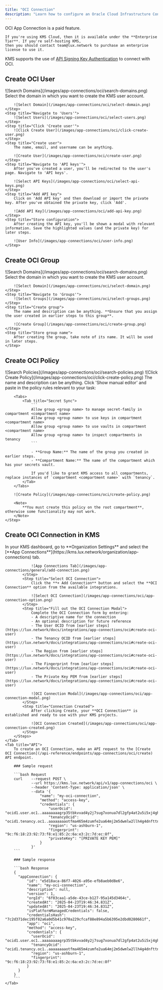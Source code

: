```yaml
---
title: "OCI Connection"
description: "Learn how to configure an Oracle Cloud Infrastructure Connection for KMS."
---
```


<Info>
    OCI App Connection is a paid feature.

    If you're using KMS Cloud, then it is available under the **Enterprise Tier**. If you're self-hosting KMS,
    then you should contact team@lux.network to purchase an enterprise license to use it.
</Info>

KMS supports the use of [API Signing Key Authentication](https://docs.oracle.com/en-us/iaas/Content/API/Concepts/apisigningkey.htm) to connect with OCI.

## Create OCI User

<Steps>
    <Step title="Search for 'Domains' and click as shown">
        ![Search Domains](/images/app-connections/oci/search-domains.png)
    </Step>
    <Step title="Select domain">
        Select the domain in which you want to create the KMS user account.

        ![Select Domain](/images/app-connections/oci/select-domain.png)
    </Step>
    <Step title="Navigate to 'Users'">
        ![Select Users](/images/app-connections/oci/select-users.png)
    </Step>
    <Step title="Click 'Create user'">
        ![Click Create User](/images/app-connections/oci/click-create-user.png)
    </Step>
    <Step title="Create user">
        The name, email, and username can be anything.

        ![Create User](/images/app-connections/oci/create-user.png)
    </Step>
    <Step title="Navigate to 'API keys'">
        After you've created a user, you'll be redirected to the user's page. Navigate to 'API keys'.

        ![Select API Keys](/images/app-connections/oci/select-api-keys.png)
    </Step>
    <Step title="Add API key">
        Click on 'Add API key' and then download or import the private key. After you've obtained the private key, click 'Add'.

        ![Add API Key](/images/app-connections/oci/add-api-key.png)
    </Step>
    <Step title="Store configuration">
        After creating the API key, you'll be shown a modal with relevant information. Save the highlighted values (and the private key) for later steps.

        ![User Info](/images/app-connections/oci/user-info.png)
    </Step>
</Steps>

## Create OCI Group

<Steps>
    <Step title="Search for 'Domains' and click as shown">
        ![Search Domains](/images/app-connections/oci/search-domains.png)
    </Step>
    <Step title="Select domain">
        Select the domain in which you want to create the KMS user account.

        ![Select Domain](/images/app-connections/oci/select-domain.png)
    </Step>
    <Step title="Navigate to 'Groups'">
        ![Select Groups](/images/app-connections/oci/select-groups.png)
    </Step>
    <Step title="Create group">
        The name and description can be anything. **Ensure that you assign the user created in earlier steps to this group**.

        ![Create Group](/images/app-connections/oci/create-group.png)
    </Step>
    <Step title="Store group name">
        After creating the group, take note of its name. It will be used in later steps.
    </Step>
</Steps>

## Create OCI Policy

<Steps>
    <Step title="Search for 'Policies' and click as shown">
        ![Search Policies](/images/app-connections/oci/search-policies.png)
    </Step>
    <Step title="Click 'Create Policy'">
        ![Click Create Policy](/images/app-connections/oci/click-create-policy.png)
    </Step>
    <Step title="Create policy">
        The name and description can be anything. Click 'Show manual editor' and paste in the policy rules relevant to your task:

        <Tabs>
            <Tab title="Secret Sync">
                ```
                Allow group <group name> to manage secret-family in compartment <compartment name>
                Allow group <group name> to use keys in compartment <compartment name>
                Allow group <group name> to use vaults in compartment <compartment name>
                Allow group <group name> to inspect compartments in tenancy
                ```

                - **Group Name:** The name of the group you created in earlier steps.
                - **Compartment Name:** The name of the compartment which has your secrets vault.

                If you'd like to grant KMS access to all compartments, replace instances of `compartment <compartment name>` with `tenancy`.
            </Tab>
        </Tabs>

        ![Create Policy](/images/app-connections/oci/create-policy.png)

        <Note>
            **You must create this policy on the root compartment**, otherwise some functionality may not work.
        </Note>
    </Step>
</Steps>

## Create OCI Connection in KMS

<Tabs>
    <Tab title="KMS UI">
        <Steps>
            <Step title="Navigate to App Connections">
                In your KMS dashboard, go to **Organization Settings** and select the [**App Connections**](https://kms.lux.network/organization/app-connections) tab.

                ![App Connections Tab](/images/app-connections/general/add-connection.png)
            </Step>
            <Step title="Select OCI Connection">
                Click the **+ Add Connection** button and select the **OCI Connection** option from the available integrations.

                ![Select OCI Connection](/images/app-connections/oci/app-connection-option.png)
            </Step>
            <Step title="Fill out the OCI Connection Modal">
                Complete the OCI Connection form by entering:
                - A descriptive name for the connection
                - An optional description for future reference
                - The User OCID from [earlier steps](https://lux.network/docs/integrations/app-connections/oci#create-oci-user)
                - The Tenancy OCID from [earlier steps](https://lux.network/docs/integrations/app-connections/oci#create-oci-user)
                - The Region from [earlier steps](https://lux.network/docs/integrations/app-connections/oci#create-oci-user)
                - The Fingerprint from [earlier steps](https://lux.network/docs/integrations/app-connections/oci#create-oci-user)
                - The Private Key PEM from [earlier steps](https://lux.network/docs/integrations/app-connections/oci#create-oci-user)

                ![OCI Connection Modal](/images/app-connections/oci/app-connection-modal.png)
            </Step>
            <Step title="Connection Created">
                After clicking Create, your **OCI Connection** is established and ready to use with your KMS projects.

                ![OCI Connection Created](/images/app-connections/oci/app-connection-created.png)
            </Step>
        </Steps>
    </Tab>
    <Tab title="API">
        To create an OCI Connection, make an API request to the [Create OCI Connection](/api-reference/endpoints/app-connections/oci/create) API endpoint.

        ### Sample request

        ```bash Request
        curl    --request POST \
                --url https://kms.lux.network/api/v1/app-connections/oci \
                --header 'Content-Type: application/json' \
                --data '{
                    "name": "my-oci-connection",
                    "method": "access-key",
                    "credentials": {
                        "userOcid": "ocid1.user.oc1..aaaaaaaagrp35tbkvvad4y2j7sug7xonua7dl2gfp4at2u5i5xj4ghnitg3a",
                        "tenancyOcid": "ocid1.tenancy.oc1..aaaaaaaaotfma465m4zumfe2ua64mj2m5dwmlw2llh4g4dnfttnakiifonta",
                        "region": "us-ashburn-1",
                        "fingerprint": "9c:f6:18:23:92:73:f8:e1:85:2c:6a:e3:2c:7d:ec:8f",
                        "privateKey": "[PRIVATE KEY PEM]"
                    }
                }'
        ```

        ### Sample response

        ```bash Response
        {
          "appConnection": {
              "id": "e5d18aca-86f7-4026-a95e-efb8aeb0d8e6",
              "name": "my-oci-connection",
              "description": null,
              "version": 1,
              "orgId": "6f03caa1-a5de-43ce-b127-95a145d3464c",
              "createdAt": "2025-04-23T19:46:34.831Z",
              "updatedAt": "2025-04-23T19:46:34.831Z",
              "isPlatformManagedCredentials": false,
              "credentialsHash": "7c2d371dec195f82a6a0d5b41c970a229cfcaf88e894a5b6395e2dbd0280661f",
              "app": "oci",
              "method": "access-key",
              "credentials": {
                "userOcid": "ocid1.user.oc1..aaaaaaaagrp35tbkvvad4y2j7sug7xonua7dl2gfp4at2u5i5xj4ghnitg3a",
                "tenancyOcid": "ocid1.tenancy.oc1..aaaaaaaaotfma465m4zumfe2ua64mj2m5dwmlw2llh4g4dnfttnakiifonta",
                "region": "us-ashburn-1",
                "fingerprint": "9c:f6:18:23:92:73:f8:e1:85:2c:6a:e3:2c:7d:ec:8f"
              }
          }
        }
        ```
    </Tab>
</Tabs>
